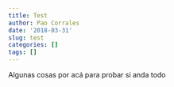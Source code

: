 ```yaml
---
title: Test
author: Pao Corrales
date: '2018-03-31'
slug: test
categories: []
tags: []
---
```


Algunas cosas por acá para probar si anda todo